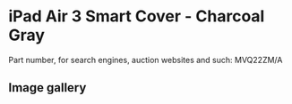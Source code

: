 
# iPad Air 3 Smart Cover - Charcoal Gray

Part number, for search engines, auction websites and such: MVQ22ZM/A

## Image gallery

<div style={{ width: '100%', maxWidth: '768px' }}>
<GalleryComponent
    images={[
      {
        original: "/everysource/MVQ22.webp",
        thumbnail: "/everypreview/MVQ22.webp",
      },
      {
        original: "/everysource/MVQ22_AV1_GOLD.webp",
        thumbnail: "/everypreview/MVQ22_AV1_GOLD.webp",
      },
      {
        original: "/everysource/MVQ22_AV1_SILVER.webp",
        thumbnail: "/everypreview/MVQ22_AV1_SILVER.webp",
      },
      {
        original: "/everysource/MVQ22_AV1_SPACE_GRAY.webp",
        thumbnail: "/everypreview/MVQ22_AV1_SPACE_GRAY.webp",
      },
      {
        original: "/everysource/MVQ22_AV2.webp",
        thumbnail: "/everypreview/MVQ22_AV2.webp",
      },
      {
        original: "/everysource/MVQ22_AV3.webp",
        thumbnail: "/everypreview/MVQ22_AV3.webp",
      }
    ]}
  />
</div>